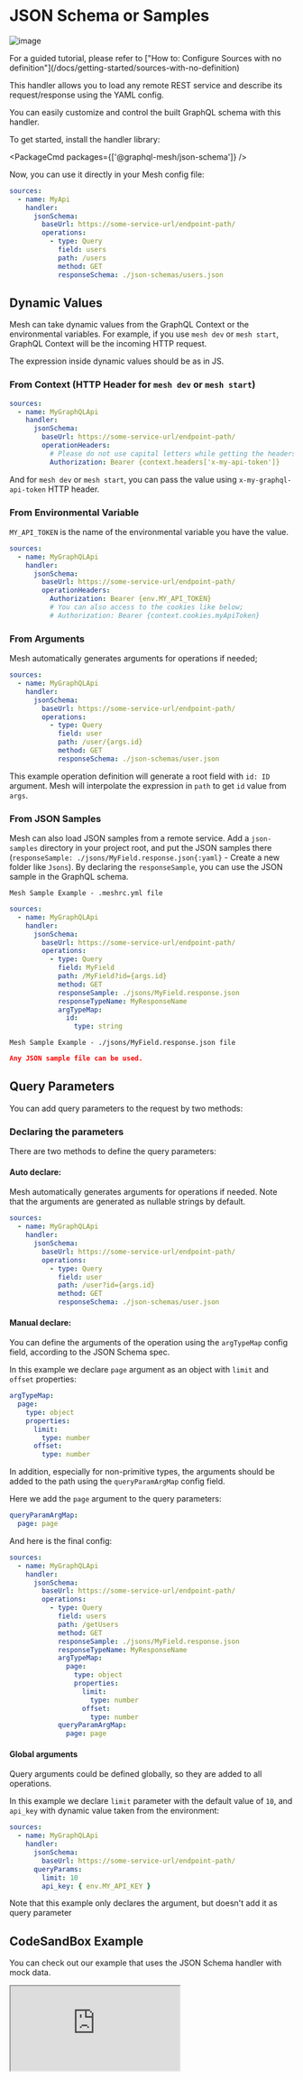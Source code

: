 
# JSON Schema or Samples

![image](https://user-images.githubusercontent.com/20847995/79218994-11434880-7e5a-11ea-8594-08185526080f.png)

<Callout>
  For a guided tutorial, please refer to ["How to: Configure Sources with no
  definition"](/docs/getting-started/sources-with-no-definition)
</Callout>

This handler allows you to load any remote REST service and describe its request/response using the YAML config.

You can easily customize and control the built GraphQL schema with this handler.

To get started, install the handler library:

<PackageCmd packages={['@graphql-mesh/json-schema']} />

Now, you can use it directly in your Mesh config file:

```yaml filename=".meshrc.yaml"
sources:
  - name: MyApi
    handler:
      jsonSchema:
        baseUrl: https://some-service-url/endpoint-path/
        operations:
          - type: Query
            field: users
            path: /users
            method: GET
            responseSchema: ./json-schemas/users.json
```

## Dynamic Values

Mesh can take dynamic values from the GraphQL Context or the environmental variables. For example, if you use `mesh dev` or `mesh start`, GraphQL Context will be the incoming HTTP request.

The expression inside dynamic values should be as in JS.

### From Context (HTTP Header for `mesh dev` or `mesh start`)

```yaml filename=".meshrc.yaml" {8}
sources:
  - name: MyGraphQLApi
    handler:
      jsonSchema:
        baseUrl: https://some-service-url/endpoint-path/
        operationHeaders:
          # Please do not use capital letters while getting the headers
          Authorization: Bearer {context.headers['x-my-api-token']}
```

And for `mesh dev` or `mesh start`, you can pass the value using `x-my-graphql-api-token` HTTP header.

### From Environmental Variable

`MY_API_TOKEN` is the name of the environmental variable you have the value.

```yaml filename=".meshrc.yaml" {7}
sources:
  - name: MyGraphQLApi
    handler:
      jsonSchema:
        baseUrl: https://some-service-url/endpoint-path/
        operationHeaders:
          Authorization: Bearer {env.MY_API_TOKEN}
          # You can also access to the cookies like below;
          # Authorization: Bearer {context.cookies.myApiToken}
```

### From Arguments

Mesh automatically generates arguments for operations if needed;

```yaml filename=".meshrc.yaml" {9}
sources:
  - name: MyGraphQLApi
    handler:
      jsonSchema:
        baseUrl: https://some-service-url/endpoint-path/
        operations:
          - type: Query
            field: user
            path: /user/{args.id}
            method: GET
            responseSchema: ./json-schemas/user.json
```

This example operation definition will generate a root field with `id: ID` argument. Mesh will interpolate the expression in `path` to get `id` value from `args`.

### From JSON Samples

Mesh can also load JSON samples from a remote service.
Add a `json-samples` directory in your project root, and put the JSON samples there (`responseSample: ./jsons/MyField.response.json{:yaml}` - Create a new folder like `Jsons`).
By declaring the `responseSample`, you can use the JSON sample in the GraphQL schema.

`Mesh Sample Example - .meshrc.yml file`

```yaml filename=".meshrc.yaml" {11}
sources:
  - name: MyGraphQLApi
    handler:
      jsonSchema:
        baseUrl: https://some-service-url/endpoint-path/
        operations:
          - type: Query
            field: MyField
            path: /MyField?id={args.id}
            method: GET
            responseSample: ./jsons/MyField.response.json
            responseTypeName: MyResponseName
            argTypeMap:
              id:
                type: string
```

`Mesh Sample Example - ./jsons/MyField.response.json file`

```json filename="MyField.response.json"
Any JSON sample file can be used.
```

## Query Parameters

You can add query parameters to the request by two methods:

### Declaring the parameters

There are two methods to define the query parameters:

#### Auto declare:

Mesh automatically generates arguments for operations if needed. Note that the arguments are generated as nullable strings by default.

```yaml filename=".meshrc.yaml" {9}
sources:
  - name: MyGraphQLApi
    handler:
      jsonSchema:
        baseUrl: https://some-service-url/endpoint-path/
        operations:
          - type: Query
            field: user
            path: /user?id={args.id}
            method: GET
            responseSchema: ./json-schemas/user.json
```

#### Manual declare:

You can define the arguments of the operation using the `argTypeMap` config field, according to the JSON Schema spec.

In this example we declare `page` argument as an object with `limit` and `offset` properties:

```yaml
argTypeMap:
  page:
    type: object
    properties:
      limit:
        type: number
      offset:
        type: number
```

In addition, especially for non-primitive types, the arguments should be added to the path using the `queryParamArgMap` config field.

Here we add the `page` argument to the query parameters:

```yaml
queryParamArgMap:
  page: page
```

And here is the final config:

```yaml filename=".meshrc.yaml" {13-22}
sources:
  - name: MyGraphQLApi
    handler:
      jsonSchema:
        baseUrl: https://some-service-url/endpoint-path/
        operations:
          - type: Query
            field: users
            path: /getUsers
            method: GET
            responseSample: ./jsons/MyField.response.json
            responseTypeName: MyResponseName
            argTypeMap:
              page:
                type: object
                properties:
                  limit:
                    type: number
                  offset:
                    type: number
            queryParamArgMap:
              page: page
```

#### Global arguments

Query arguments could be defined globally, so they are added to all operations.

In this example we declare `limit` parameter with the default value of `10`, and `api_key` with dynamic value taken from the environment:

```yaml filename=".meshrc.yaml" {10}
sources:
  - name: MyGraphQLApi
    handler:
      jsonSchema:
        baseUrl: https://some-service-url/endpoint-path/
      queryParams:
        limit: 10
        api_key: { env.MY_API_KEY }
```

<Callout>Note that this example only declares the argument, but doesn't add it as query parameter</Callout>

## CodeSandBox Example

You can check out our example that uses the JSON Schema handler with mock data.

<iframe
  src="https://codesandbox.io/embed/github/Urigo/graphql-mesh/tree/master/examples/json-schema-example?fontsize=14&hidenavigation=1&theme=dark&module=%2F.meshrc.yml"
  className="mt-6 w-full h-[500px] rounded-md"
  title="json-schema-example"
  allow="geolocation; microphone; camera; midi; vr; accelerometer; gyroscope; payment; ambient-light-sensor; encrypted-media; usb"
  sandbox="allow-modals allow-forms allow-popups allow-scripts allow-same-origin"
/>

## Config API Reference


<API />
